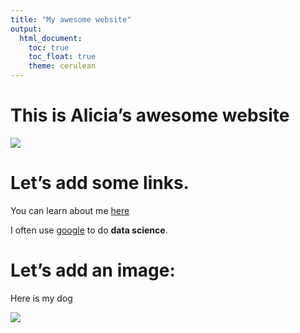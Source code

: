 ```yaml
---
title: "My awesome website"
output: 
  html_document:
    toc: true
    toc_float: true
    theme: cerulean
---
```


# This is Alicia's awesome website

![](https://media.giphy.com/media/drXGoW1iudhKw/giphy.gif)


# Let's add some links.

You can learn about me [here](about.html)

I often use [google](https://www.google.com) to do **data science**.

# Let's add an image:
Here is my dog


![](images/Tucker.jpg)
